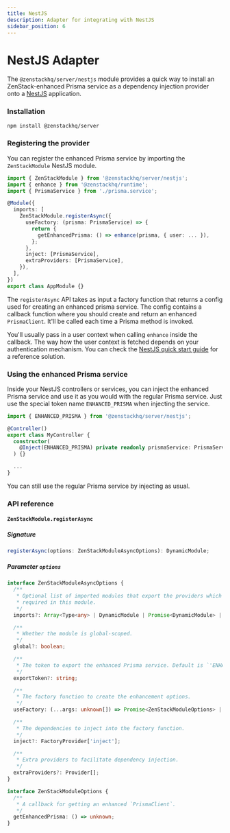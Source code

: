 ```yaml
---
title: NestJS
description: Adapter for integrating with NestJS
sidebar_position: 6
---
```



# NestJS Adapter

The `@zenstackhq/server/nestjs` module provides a quick way to install an ZenStack-enhanced Prisma service as a dependency injection provider onto a [NestJS](https://nestjs.com/) application.

### Installation

```bash
npm install @zenstackhq/server
```

### Registering the provider

You can register the enhanced Prisma service by importing the `ZenStackModule` NestJS module.

```ts
import { ZenStackModule } from '@zenstackhq/server/nestjs';
import { enhance } from '@zenstackhq/runtime';
import { PrismaService } from './prisma.service';

@Module({
  imports: [
    ZenStackModule.registerAsync({
      useFactory: (prisma: PrismaService) => {
        return {
          getEnhancedPrisma: () => enhance(prisma, { user: ... }),
        };
      },
      inject: [PrismaService],
      extraProviders: [PrismaService],
    }),
  ],
})
export class AppModule {}
```

The `registerAsync` API takes as input a factory function that returns a config used for creating an enhanced prisma service. The config contains a callback function where you should create and return an enhanced `PrismaClient`. It'll be called each time a Prisma method is invoked.

You'll usually pass in a user context when calling `enhance` inside the callback. The way how the user context is fetched depends on your authentication mechanism. You can check the [NestJS quick start guide](../../quick-start/nestjs) for a reference solution.

### Using the enhanced Prisma service

Inside your NestJS controllers or services, you can inject the enhanced Prisma service and use it as you would with the regular Prisma service. Just use the special token name `ENHANCED_PRISMA` when injecting the service.

```ts
import { ENHANCED_PRISMA } from '@zenstackhq/server/nestjs';

@Controller()
export class MyController {
  constructor(
    @Inject(ENHANCED_PRISMA) private readonly prismaService: PrismaService,
  ) {}

  ...
}
```

You can still use the regular Prisma service by injecting as usual.

### API reference

#### `ZenStackModule.registerAsync`

##### Signature

```ts
registerAsync(options: ZenStackModuleAsyncOptions): DynamicModule;
```

##### Parameter `options`

```ts
interface ZenStackModuleAsyncOptions {
  /**
   * Optional list of imported modules that export the providers which are
   * required in this module.
   */
  imports?: Array<Type<any> | DynamicModule | Promise<DynamicModule> | ForwardReference>;

  /**
   * Whether the module is global-scoped.
   */
  global?: boolean;

  /**
   * The token to export the enhanced Prisma service. Default is `'ENHANCED_PRISMA'`.
   */
  exportToken?: string;

  /**
   * The factory function to create the enhancement options.
   */
  useFactory: (...args: unknown[]) => Promise<ZenStackModuleOptions> | ZenStackModuleOptions;

  /**
   * The dependencies to inject into the factory function.
   */
  inject?: FactoryProvider['inject'];

  /**
   * Extra providers to facilitate dependency injection.
   */
  extraProviders?: Provider[];
}
```

```ts
interface ZenStackModuleOptions {
  /**
   * A callback for getting an enhanced `PrismaClient`.
   */
  getEnhancedPrisma: () => unknown;
}
```
